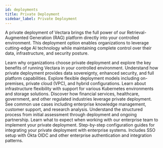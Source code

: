 ```yaml
---
id: deployments
title: Private Deployment
sidebar_label: Private Deployment
---
```



A private deployment of Vectara brings the full power of our Retrieval-Augmented 
Generation (RAG) platform directly into your controlled environment. This deployment 
option enables organizations to leverage cutting-edge AI technology while maintaining 
complete control over their data, infrastructure, and security posture.

<Grid columns={3}>
  <TopicButton
    title="Overview"
    href="/docs/deployments/private-deployment-overview">
    <Spacer size="l" />
    Learn why organizations choose private deployment and explore the key benefits 
    of running Vectara in your controlled environment.
    <Spacer size="l" />
    Understand how private deployment provides data sovereignty, enhanced security, 
    and full platform capabilities.
  </TopicButton>
  <TopicButton 
    title="Deployment options" 
    href="/docs/deployments/deployment-options">
    <Spacer size="l" />
    Explore flexible deployment models including on-premises, private cloud (VPC), 
    and hybrid configurations.
    <Spacer size="l" />
    Learn about infrastructure flexibility with support for various Kubernetes 
    environments and storage solutions.
  </TopicButton>
  <TopicButton 
    title="Use cases" 
    href="/docs/deployments/use-cases">
    <Spacer size="l" />
    Discover how financial services, healthcare, government, and other regulated 
    industries leverage private deployment.
    <Spacer size="l" />
    See common use cases including enterprise knowledge management, customer support, 
    and research analysis.
  </TopicButton>
  <TopicButton 
    title="Evaluation process" 
    href="/docs/deployments/onprem-evaluation-process">
    <Spacer size="l" />
    Understand the structured process from initial assessment through deployment 
    and ongoing partnership.
    <Spacer size="l" />
    Learn what to expect when working with our enterprise team to implement your 
    private deployment.
  </TopicButton>
  <TopicButton 
    title="Guides" 
    href="/docs/deployments/guides">
    <Spacer size="l" />
    Step-by-step configuration guides for integrating your private deployment 
    with enterprise systems.
    <Spacer size="l" />
    Includes SSO setup with Okta OIDC and other enterprise authentication 
    and integration patterns.
  </TopicButton>
</Grid>